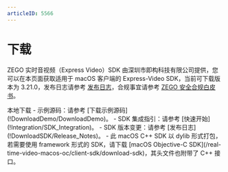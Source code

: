 ```yaml
---
articleID: 5566
---
```

# 下载

ZEGO 实时音视频（Express Video）SDK 由深圳市即构科技有限公司提供，您可以在本页面获取适用于 macOS 客户端的 Express-Video SDK，当前可下载版本为 3.21.0，发布日志请参考 [发布日志](!DownloadSDK/Release_Notes)，合规事宜请参考 [ZEGO 安全合规白皮书](/policies-and-agreements/zego-security-and-compliance-white-paper)。

<Card title="Express-Video SDK v3.21.0" href="https://storage.zego.im/rtc/ZegoExpressVideo/mac/ZegoExpressVideo-mac-shared-cpp.zip" target="_blank">
本地下载
</Card>
<Note title="说明">
- 示例源码：请参考 [下载示例源码](!DownloadDemo/DownloadDemo)。
- SDK 集成指引：请参考 [快速开始](!Integration/SDK_Integration)。
- SDK 版本变更：请参考 [发布日志](!DownloadSDK/Release_Notes)。
- 此 macOS C++ SDK 以 dylib 形式打包，若需要使用 framework 形式的 SDK，请下载 [macOS Objective-C SDK](/real-time-video-macos-oc/client-sdk/download-sdk)，其头文件也附带了 C++ 接口。

</Note>



